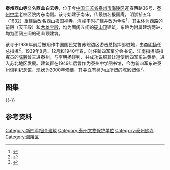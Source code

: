 {{文物保护单位
| 级别 = 省级
| 省区市 = 江苏省
| 图片 = [[File:Former_Xishan_Temple_in_Taizhou_01_2012-10.JPG|260px]]<br><small>西山寺东面，2012年10月</small>
| 名称 = 新四军东进泰州谈判处旧址
| 编号 = 275（第四批）
| 分类 = 近现代历史遗迹及革命纪念建筑物
| 时代 = 1939年
| 所在 = [[泰州市|泰州市]][[海陵区|海陵区]]
| 登录 = 1995年4月
}}
'''泰州西山寺'''又名'''西山白云寺'''，位于今[[中国|中国]][[江苏省|江苏省]][[泰州市|泰州市]][[海陵区|海陵区]]迎春西路36号、[[江苏省泰州中学|泰州中学]]老校区院内东南侧。该寺始建于南宋，传最初名报国庵，明崇祯五年（1632）重建后改名西山报国禅寺，清咸丰时扩建并改为今名<ref>{{cite web|url=http://sz.tznews.cn/tzwb/html/2012-01/08/content_13126.htm|title=《泰州名刹-晨钟暮鼓韵犹识》|accessdate=2013-08-08|work=李金明|publisher=泰州海陵区政府网|archive-date=2014-11-29|archive-url=https://web.archive.org/web/20141129041928/http://sz.tznews.cn/tzwb/html/2012-01/08/content_13126.htm|dead-url=no}}</ref>，其主体为西路的前殿（天王殿）和[[大雄宝殿|大雄宝殿]]，均为面阔五间的[[硬山顶|硬山顶]]建筑，东路为附属建筑两进，均为面阔三间的硬山顶建筑。

该寺于1939年前后被用作中国国民党鲁苏皖边区游击总指挥部驻地，由[[李明扬|李明扬]]任总指挥<ref>{{cite web|url=http://sz.tznews.cn/tzwb/html/2012-01/08/content_13126.htm|title=《李明扬与明扬路》|accessdate=2013-08-08|work=李金明|publisher=泰州晚报|archive-date=2014-11-29|archive-url=https://web.archive.org/web/20141129041928/http://sz.tznews.cn/tzwb/html/2012-01/08/content_13126.htm|dead-url=no}}</ref>。1939年8月、12月和1940年春，时任新四军军分会书记、江南指挥部指挥员的[[陈毅|陈毅]]曾三进泰州，与李明扬谈判，并成功说服其让道使新四军东进黄桥，进入苏北地区发展。建筑群在1949年后曾作为泰州中学图书馆，今为新四军东进泰州谈判纪念馆，现状为2000年修缮，其中立有吴为山所塑的陈毅塑像<ref>{{cite web|url=http://www.taizhou.gov.cn/gtb/index.jsp?url=http%3A%2F%2Fwww.taizhou.gov.cn%2Fcol%2Fcol645%2Findex.html|title=《新四军东进泰州谈判纪念馆》|accessdate=2013-08-08|work=|publisher=泰州政府网|archive-date=2017-03-05|archive-url=https://web.archive.org/web/20170305001943/http://www.taizhou.gov.cn/gtb/index.jsp?url=http%3A%2F%2Fwww.taizhou.gov.cn%2Fcol%2Fcol645%2Findex.html|dead-url=no}}</ref>。

==图集==
{{multiple image
| align  = left
| image1 = Former Xishan Temple in Taizhou 03 2012-10.JPG
| width1 = 240
| caption1 = 西路，天王殿
| image2 = Former Xishan Temple in Taizhou 05 2012-10.JPG
| width2 = 240
| caption2 = 东路，附属建筑
| image3 = Former Xishan Temple in Taizhou 06 2012-10.JPG
| width3 = 134
| caption3 = 两路建筑群之间巷道
| image4 = Former Xishan Temple in Taizhou 08 2012-10.JPG
| width4 = 134
| caption4 = 附属建筑墀头细节
}}
{{-}}
==参考资料==
{{Reflist|2}}
{{DEFAULTSORT:X}}
{{泰州市境内的江苏省文物保护单位}}
[[Category:新四军相关建筑|Category:新四军相关建筑]]
[[Category:泰州文物保护单位|Category:泰州文物保护单位]]
[[Category:泰州佛寺|Category:泰州佛寺]]
[[Category:海陵区|Category:海陵区]]